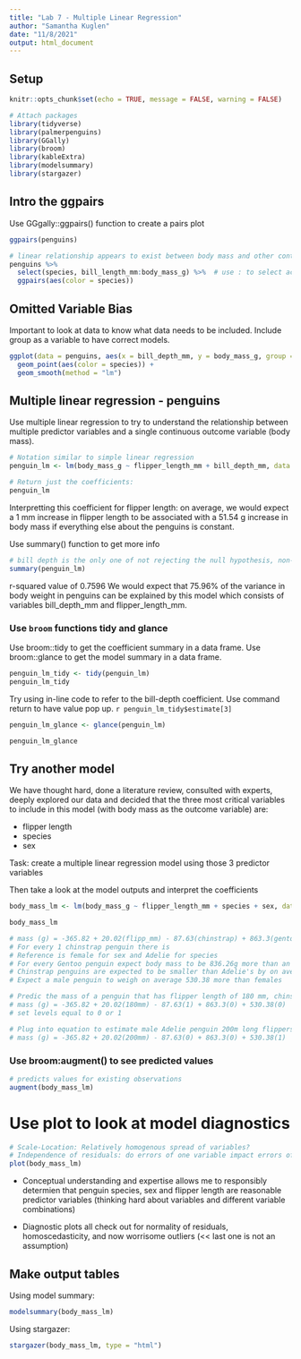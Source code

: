 ```yaml
---
title: "Lab 7 - Multiple Linear Regression"
author: "Samantha Kuglen"
date: "11/8/2021"
output: html_document
---
```


## Setup 
```r
knitr::opts_chunk$set(echo = TRUE, message = FALSE, warning = FALSE)

# Attach packages
library(tidyverse)
library(palmerpenguins)
library(GGally)
library(broom)
library(kableExtra)
library(modelsummary)
library(stargazer)
```

## Intro the ggpairs

Use GGgally::ggpairs() function to create a pairs plot
```r
ggpairs(penguins)
```

```r
# linear relationship appears to exist between body mass and other continuous variables
penguins %>% 
  select(species, bill_length_mm:body_mass_g) %>%  # use : to select across multiple columns
  ggpairs(aes(color = species))

```

## Omitted Variable Bias 
Important to look at data to know what data needs to be included. Include group as a variable to have correct models. 
```r
ggplot(data = penguins, aes(x = bill_depth_mm, y = body_mass_g, group = species)) +
  geom_point(aes(color = species)) +
  geom_smooth(method = "lm")
```

## Multiple linear regression - penguins

Use multiple linear regression to try to understand the relationship between multiple predictor variables and a single continuous outcome variable (body mass).

```r
# Notation similar to simple linear regression
penguin_lm <- lm(body_mass_g ~ flipper_length_mm + bill_depth_mm, data = penguins)

# Return just the coefficients:
penguin_lm
```
Interpretting this coefficient for flipper length: on average, we would expect a 1 mm increase in flipper length to be associated with a 51.54 g increase in body mass if everything else about the penguins is constant.

Use summary() function to get more info
```r
# bill depth is the only one of not rejecting the null hypothesis, non-significant coefficient doesn't mean drop predictor variable from the model
summary(penguin_lm)
```
r-squared value of 0.7596 
We would expect that 75.96% of the variance in body weight in penguins can be explained by this model which consists of variables bill_depth_mm and flipper_length_mm. 

### Use `broom` functions tidy and glance

Use broom::tidy to get the coefficient summary in a data frame.
Use broom::glance to get the model summary in a data frame. 
```r
penguin_lm_tidy <- tidy(penguin_lm)
penguin_lm_tidy
```

Try using in-line code to refer to the bill-depth coefficient. Use command return to have value pop up.
`r penguin_lm_tidy$estimate[3]`

```r
penguin_lm_glance <- glance(penguin_lm)

penguin_lm_glance
```

## Try another model

We have thought hard, done a literature review, consulted with experts, deeply explored our data and decided that the three most critical variables to include in this model (with body mass as the outcome variable) are:

- flipper length
- species
- sex

Task: create a multiple linear regression model using those 3 predictor variables 

Then take a look at the model outputs and interpret the coefficients

```r
body_mass_lm <- lm(body_mass_g ~ flipper_length_mm + species + sex, data = penguins)

body_mass_lm

# mass (g) = -365.82 + 20.02(flipp_mm) - 87.63(chinstrap) + 863.3(gentoo) + 530.38(male)
# For every 1 chinstrap penguin there is 
# Reference is female for sex and Adelie for species
# For every Gentoo penguin expect body mass to be 836.26g more than an Adelie penguin
# Chinstrap penguins are expected to be smaller than Adelie's by on average 87.63g for body mass
# Expect a male penguin to weigh on average 530.38 more than females

# Predic the mass of a penguin that has flipper length of 180 mm, chinstrap and is female.
# mass (g) = -365.82 + 20.02(180mm) - 87.63(1) + 863.3(0) + 530.38(0)
# set levels equal to 0 or 1

# Plug into equation to estimate male Adelie penguin 200m long flippers
# mass (g) = -365.82 + 20.02(200mm) - 87.63(0) + 863.3(0) + 530.38(1)
```

### Use broom:augment() to see predicted values
```r
# predicts values for existing observations
augment(body_mass_lm)
```

# Use plot to look at model diagnostics
```r
# Scale-Location: Relatively homogenous spread of variables?
# Independence of residuals: do errors of one variable impact errors of another observation
plot(body_mass_lm)
```

- Conceptual understanding and expertise allows me to responsibly determien that penguin species, sex and flipper length are reasonable predictor variables (thinking hard about variables and different variable combinations)

- Diagnostic plots all check out for normality of residuals, homoscedasticity, and now worrisome outliers (<< last one is not an assumption)


## Make output tables

Using model summary:
```r
modelsummary(body_mass_lm)
```

Using stargazer:
```r
stargazer(body_mass_lm, type = "html")

```


